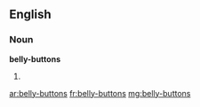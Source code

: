 ==English==

===Noun===
'''belly-buttons'''

# {{plural of|belly-button}}

[[ar:belly-buttons]]
[[fr:belly-buttons]]
[[mg:belly-buttons]]